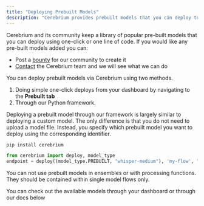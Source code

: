 ```yaml
---
title: "Deploying Prebuilt Models"
description: "Cerebrium provides prebuilt models that you can deploy to an API seamlessly"
---
```


Cerebrium and its community keep a library of popular pre-built models that you can deploy using one-click or one line of code. If you would like any pre-built models added you can:
- Post a [bounty](https://www.cerebrium.ai/bounties) for our community to create it
- [Contact](mailto:support@cerebrium.ai) the Cerebrium team and we will see what we can do

You can deploy prebuilt models via Cerebrium using two methods.

<ol>
  <li>Doing simple one-click deploys from your dashboard by navigating to the <b>Prebuilt tab</b></li>
  <li>Through our Python framework. </li>
</ol>
Deploying a prebuilt model through our framework is largely similar to deploying
a custom model. The only difference is that you do not need to upload a model file.
Instead, you specify which prebuilt model you want to deploy using the corresponding
identifier.

```bash Install Cerebrium package
pip install cerebrium
```

```python Deploy a prebuilt Whisper Model
from cerebrium import deploy, model_type
endpoint = deploy((model_type.PREBUILT, "whisper-medium"), 'my-flow', "<API_KEY>")
```

<Note>
  You can not use prebuilt models in ensembles or with processing functions.
  They should be contained within single model flows only.
</Note>

You can check out the available models through your dashboard or through our docs below
